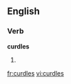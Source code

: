 
==English==

===Verb===
'''curdles'''

# {{third-person singular of|[[curdle]]}}

[[fr:curdles]]
[[vi:curdles]]